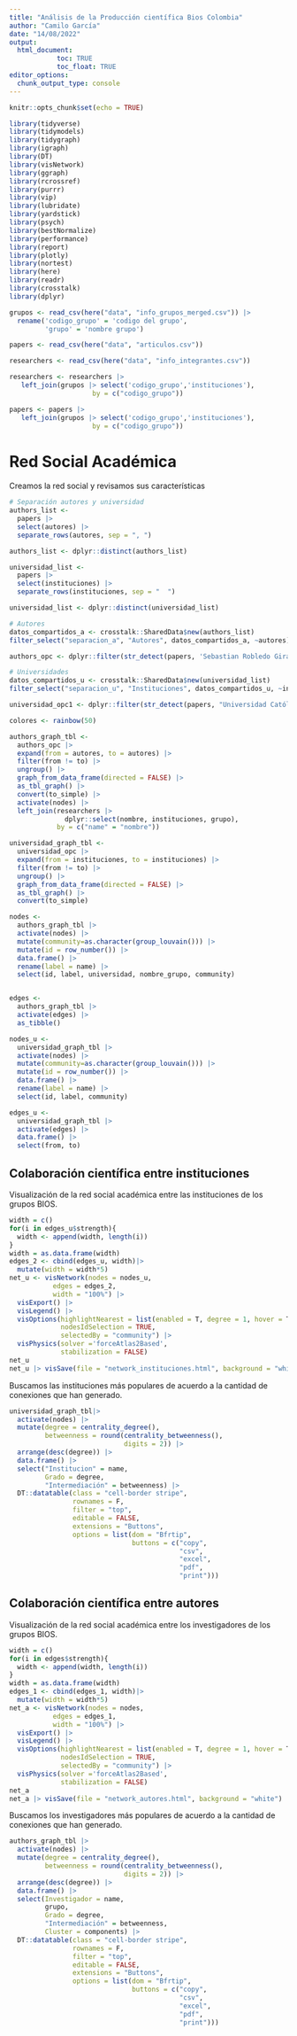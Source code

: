 ```yaml
---
title: "Análisis de la Producción científica Bios Colombia"
author: "Camilo García"
date: "14/08/2022"
output: 
  html_document:
            toc: TRUE
            toc_float: TRUE
editor_options: 
  chunk_output_type: console
---
```


```r
knitr::opts_chunk$set(echo = TRUE)
```

```r
library(tidyverse)
library(tidymodels)
library(tidygraph)
library(igraph)
library(DT)
library(visNetwork)
library(ggraph)
library(rcrossref)
library(purrr)
library(vip)
library(lubridate)
library(yardstick)
library(psych)
library(bestNormalize)
library(performance)
library(report)
library(plotly)
library(nortest)
library(here)
library(readr)
library(crosstalk)
library(dplyr)
```

```r
grupos <- read_csv(here("data", "info_grupos_merged.csv")) |> 
  rename('codigo_grupo' = 'codigo del grupo',
         'grupo' = 'nombre grupo')

papers <- read_csv(here("data", "articulos.csv"))

researchers <- read_csv(here("data", "info_integrantes.csv")) 

researchers <- researchers |>  
   left_join(grupos |> select('codigo_grupo','instituciones'),
                     by = c("codigo_grupo")) 

papers <- papers |>  
   left_join(grupos |> select('codigo_grupo','instituciones'),
                     by = c("codigo_grupo")) 
```
# Red Social Académica

Creamos la red social y revisamos sus características

```r
# Separación autores y universidad
authors_list <-
  papers |>
  select(autores) |>
  separate_rows(autores, sep = ", ")

authors_list <- dplyr::distinct(authors_list)

universidad_list <-
  papers |>
  select(instituciones) |>
  separate_rows(instituciones, sep = "  ")

universidad_list <- dplyr::distinct(universidad_list)
```

```r
# Autores
datos_compartidos_a <- crosstalk::SharedData$new(authors_list)
filter_select("separacion_a", "Autores", datos_compartidos_a, ~autores)

authors_opc <- dplyr::filter(str_detect(papers, 'Sebastian Robledo Giraldo'))
```

```r
# Universidades
datos_compartidos_u <- crosstalk::SharedData$new(universidad_list)
filter_select("separacion_u", "Instituciones", datos_compartidos_u, ~instituciones)

universidad_opc1 <- dplyr::filter(str_detect(papers, "Universidad Católica De Manizales Avalado"))
```

```r
colores <- rainbow(50)

authors_graph_tbl <-
  authors_opc |>
  expand(from = autores, to = autores) |>
  filter(from != to) |>
  ungroup() |>
  graph_from_data_frame(directed = FALSE) |>
  as_tbl_graph() |>
  convert(to_simple) |>
  activate(nodes) |>
  left_join(researchers |>
              dplyr::select(nombre, instituciones, grupo),
            by = c("name" = "nombre"))

universidad_graph_tbl <- 
  universidad_opc |> 
  expand(from = instituciones, to = instituciones) |> 
  filter(from != to) |> 
  ungroup() |> 
  graph_from_data_frame(directed = FALSE) |> 
  as_tbl_graph() |> 
  convert(to_simple)
```


```r
nodes <-
  authors_graph_tbl |>
  activate(nodes) |>
  mutate(community=as.character(group_louvain())) |>
  mutate(id = row_number()) |>
  data.frame() |>
  rename(label = name) |>
  select(id, label, universidad, nombre_grupo, community)


edges <-
  authors_graph_tbl |>
  activate(edges) |>
  as_tibble()
```

```r
nodes_u <- 
  universidad_graph_tbl |> 
  activate(nodes) |>
  mutate(community=as.character(group_louvain())) |>
  mutate(id = row_number()) |> 
  data.frame() |> 
  rename(label = name) |> 
  select(id, label, community) 

edges_u <- 
  universidad_graph_tbl |> 
  activate(edges) |> 
  data.frame() |> 
  select(from, to)
```

## Colaboración científica entre instituciones

Visualización de la red social académica entre las instituciones de los grupos BIOS.

```r
width = c()
for(i in edges_u$strength){
  width <- append(width, length(i))
}
width = as.data.frame(width)
edges_2 <- cbind(edges_u, width)|> 
  mutate(width = width*5)
net_u <- visNetwork(nodes = nodes_u, 
           edges = edges_2, 
           width = "100%") |> 
  visExport() |> 
  visLegend() |> 
  visOptions(highlightNearest = list(enabled = T, degree = 1, hover = T),
             nodesIdSelection = TRUE,
             selectedBy = "community") |>
  visPhysics(solver ='forceAtlas2Based', 
             stabilization = FALSE)
net_u
net_u |> visSave(file = "network_instituciones.html", background = "white")
```

Buscamos las instituciones más populares de acuerdo a la cantidad de conexiones que han generado.

```r
universidad_graph_tbl|> 
  activate(nodes) |> 
  mutate(degree = centrality_degree(), 
         betweenness = round(centrality_betweenness(), 
                             digits = 2)) |>
  arrange(desc(degree)) |> 
  data.frame() |> 
  select("Institucion" = name,
         Grado = degree,
         "Intermediación" = betweenness) |>
  DT::datatable(class = "cell-border stripe", 
                rownames = F, 
                filter = "top", 
                editable = FALSE, 
                extensions = "Buttons", 
                options = list(dom = "Bfrtip",
                               buttons = c("copy",
                                           "csv",
                                           "excel", 
                                           "pdf", 
                                           "print")))
```

## Colaboración científica entre autores

Visualización de la red social académica entre los investigadores de los grupos BIOS.

```r
width = c()
for(i in edges$strength){
  width <- append(width, length(i))
}
width = as.data.frame(width)
edges_1 <- cbind(edges_1, width)|>
  mutate(width = width*5)
net_a <- visNetwork(nodes = nodes,
           edges = edges_1,
           width = "100%") |>
  visExport() |>
  visLegend() |>
  visOptions(highlightNearest = list(enabled = T, degree = 1, hover = T),
             nodesIdSelection = TRUE,
             selectedBy = "community") |>
  visPhysics(solver ='forceAtlas2Based',
             stabilization = FALSE)
net_a
net_a |> visSave(file = "network_autores.html", background = "white")
```

Buscamos los investigadores más populares de acuerdo a la cantidad de conexiones que han generado.

```r
authors_graph_tbl |>
  activate(nodes) |>
  mutate(degree = centrality_degree(),
         betweenness = round(centrality_betweenness(),
                             digits = 2)) |>
  arrange(desc(degree)) |>
  data.frame() |>
  select(Investigador = name,
         grupo,
         Grado = degree,
         "Intermediación" = betweenness,
         Cluster = components) |>
  DT::datatable(class = "cell-border stripe",
                rownames = F,
                filter = "top",
                editable = FALSE,
                extensions = "Buttons",
                options = list(dom = "Bfrtip",
                               buttons = c("copy",
                                           "csv",
                                           "excel",
                                           "pdf",
                                           "print")))
```
